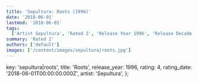```yaml
---
title: 'Sepultura: Roots (1996)'
date: '2018-06-01'
lastmod: '2018-06-01'
tags:
  ['Artist Sepultura', 'Rated 2', 'Release Year 1996', 'Release Decade 1990']
summary: 'Rated 2'
authors: ['default']
images: ['/content/images/sepultura|roots.jpg']
---
```


  key: 'sepultura|roots',
  title: 'Roots',
  release_year: 1996,
  rating: 4,
  rating_date: '2018-06-01T00:00:00.000Z',
  artist: 'Sepultura',
};

<MusicRating data={data} />
